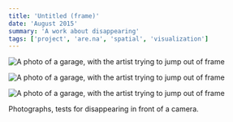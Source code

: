 ```yaml
---
title: 'Untitled (frame)'
date: 'August 2015'
summary: 'A work about disappearing'
tags: ['project', 'are.na', 'spatial', 'visualization']
---
```


<Image
	src='/2015/frame0.jpg'
	width={700}
	height={300}
	alt='A photo of a garage, with the artist trying to jump out of frame'
	className='py-4'
/>

<Image
	src='/2015/frame1.jpg'
	width={700}
	height={300}
	alt='A photo of a garage, with the artist trying to jump out of frame'
	className='py-4'
/>

<Image
	src='/2015/frame2.jpg'
	width={700}
	height={300}
	alt='A photo of a garage, with the artist trying to jump out of frame'
	className='py-4'
/>

Photographs, tests for disappearing in front of a camera.
